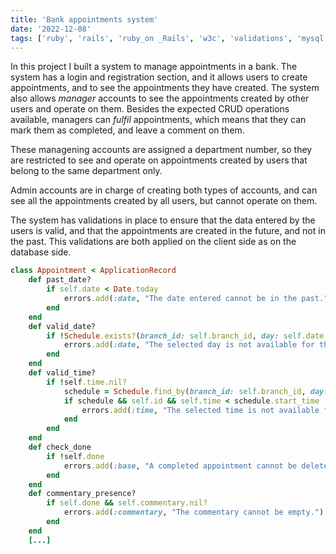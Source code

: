 ```yaml
---
title: 'Bank appointments system'
date: '2022-12-08'
tags: ['ruby', 'rails', 'ruby_on _Rails', 'w3c', 'validations', 'mysql']
---
```


In this project I built a system to manage appointments in a bank. The system has a login and registration section, 
and it allows users to create appointments, and to see the appointments they have created. 
The system also allows *manager* accounts to see the appointments created by other users and operate on them.
Besides the expected CRUD operations available, managers can *fulfil* appointments, which means that they can
mark them as completed, and leave a comment on them.

These managening accounts are assigned a department number, so they are restricted to see and operate on appointments
created by users that belong to the same department only.

Admin accounts are in charge of creating both types of accounts, and can see all the appointments created by all users, 
but cannot operate on them.

<CustomImage src="https://raw.githubusercontent.com/Relderf/Relderf-PostsDB/main/images/rubix.png" alt="Rubix bank app" />

The system has validations in place to ensure that the data entered by the users is valid, and that the appointments
are created in the future, and not in the past. 
This validations are both applied on the client side as on the database side.

```ruby
class Appointment < ApplicationRecord
    def past_date?
        if self.date < Date.today
            errors.add(:date, "The date entered cannot be in the past.")
        end
    end
    def valid_date?
        if !Schedule.exists?(branch_id: self.branch_id, day: self.date.wday)
            errors.add(:date, "The selected day is not available for this branch.")
        end
    end
    def valid_time?
        if !self.time.nil?
            schedule = Schedule.find_by(branch_id: self.branch_id, day: self.date.wday)
            if schedule && self.id && self.time < schedule.start_time || self.time > schedule.end_time
                errors.add(:time, "The selected time is not available for this branch.")
            end
        end
    end
    def check_done
        if !self.done
            errors.add(:base, "A completed appointment cannot be deleted.")
        end
    end
    def commentary_presence?
        if self.done && self.commentary.nil?
            errors.add(:commentary, "The commentary cannot be empty.")
        end
    end
    [...]
```